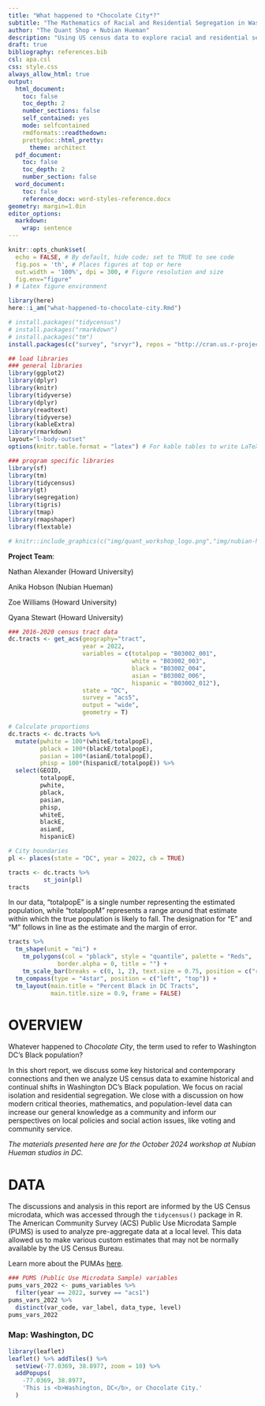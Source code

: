 ```yaml
---
title: "What happened to *Chocolate City*?"
subtitle: "The Mathematics of Racial and Residential Segregation in Washington, DC"
author: "The Quant Shop + Nubian Hueman"
description: "Using US census data to explore racial and residential segregation."
draft: true
bibliography: references.bib
csl: apa.csl
css: style.css
always_allow_html: true
output:
  html_document:
    toc: false
    toc_depth: 2
    number_sections: false
    self_contained: yes
    mode: selfcontained
    rmdformats::readthedown:
    prettydoc::html_pretty:
      theme: architect
  pdf_document:
    toc: false
    toc_depth: 2
    number_section: false 
  word_document:
    toc: false
    reference_docx: word-styles-reference.docx
geometry: margin=1.0in
editor_options:
  markdown:
    wrap: sentence
---
```


```r
knitr::opts_chunk$set(
  echo = FALSE, # By default, hide code; set to TRUE to see code
  fig.pos = 'th', # Places figures at top or here
  out.width = '100%', dpi = 300, # Figure resolution and size
  fig.env="figure"
) # Latex figure environment

library(here)
here::i_am("what-happened-to-chocolate-city.Rmd")

# install.packages("tidycensus")
# install.packages("rmarkdown")
# install.packages("tm")
install.packages(c("survey", "srvyr"), repos = "http://cran.us.r-project.org")

## load libraries
### general libraries
library(ggplot2)
library(dplyr)
library(knitr)
library(tidyverse)
library(dplyr)
library(readtext)
library(tidyverse)
library(kableExtra)
library(rmarkdown)
layout="l-body-outset"
options(knitr.table.format = "latex") # For kable tables to write LaTeX table directly

### program specific libraries
library(sf)
library(tm)
library(tidycensus)
library(gt)
library(segregation)
library(tigris)
library(tmap)
library(rmapshaper)
library(flextable)
```

\vfill

```r
# knitr::include_graphics(c("img/quant_workshop_logo.png","img/nubian-hueman.png"))
``` 

\vfill

**Project Team**: 

Nathan Alexander (Howard University)

Anika Hobson (Nubian Hueman)

Zoe Williams (Howard University)

Qyana Stewart (Howard University)

\newpage

```r
### 2016-2020 census tract data
dc.tracts <- get_acs(geography="tract",
                     year = 2022,
                     variables = c(totalpop = "B03002_001",
                                   white = "B03002_003", 
                                   black = "B03002_004",
                                   asian = "B03002_006", 
                                   hispanic = "B03002_012"),
                     state = "DC",
                     survey = "acs5",
                     output = "wide",
                     geometry = T)

# Calculate proportions 
dc.tracts <- dc.tracts %>% 
  mutate(pwhite = 100*(whiteE/totalpopE), 
         pblack = 100*(blackE/totalpopE), 
         pasian = 100*(asianE/totalpopE), 
         phisp = 100*(hispanicE/totalpopE)) %>%
  select(GEOID,
         totalpopE, 
         pwhite, 
         pblack, 
         pasian, 
         phisp,
         whiteE, 
         blackE,
         asianE,
         hispanicE)

# City boundaries
pl <- places(state = "DC", year = 2022, cb = TRUE)

tracts <- dc.tracts %>%
          st_join(pl)
tracts
```

In our data, "totalpopE" is a single number representing the estimated population, while "totalpopM" represents a range around that estimate within which the true population is likely to fall. The designation for "E" and "M" follows in line as the estimate and the margin of error.

```r
tracts %>%
  tm_shape(unit = "mi") +
    tm_polygons(col = "pblack", style = "quantile", palette = "Reds", 
              border.alpha = 0, title = "") +
    tm_scale_bar(breaks = c(0, 1, 2), text.size = 0.75, position = c("right", "bottom")) + 
  tm_compass(type = "4star", position = c("left", "top")) +
  tm_layout(main.title = "Percent Black in DC Tracts", 
            main.title.size = 0.9, frame = FALSE)

```

# OVERVIEW

Whatever happened to *Chocolate City*, the term used to refer to Washington DC's Black population? 

In this short report, we discuss some key historical and contemporary connections and then we analyze US census data to examine historical and continual shifts in Washington DC's Black population. We focus on racial isolation and residential segregation. We close with a discussion on how modern critical theories, mathematics, and population-level data can increase our general knowledge as a community and inform our perspectives on local policies and social action issues, like voting and community service.

*The materials presented here are for the October 2024 workshop at Nubian Hueman studios in DC.*

\newpage

# DATA

The discussions and analysis in this report are informed by the US Census microdata, which was accessed through the `tidycensus()` package in R. The American Community Survey (ACS) Public Use Microdata Sample (PUMS) is used to analyze pre-aggregate data at a local level. This data allowed us to make various custom estimates that may not be normally available by the US Census Bureau. 

Learn more about the PUMAs [here](https://www.census.gov/programs-surveys/acs/microdata.html).


```r
### PUMS (Public Use Microdata Sample) variables
pums_vars_2022 <- pums_variables %>% 
  filter(year == 2022, survey == "acs1")
pums_vars_2022 %>% 
  distinct(var_code, var_label, data_type, level)
pums_vars_2022
```

\newpage

### Map: Washington, DC

```r
library(leaflet)
leaflet() %>% addTiles() %>%
  setView(-77.0369, 38.8977, zoom = 10) %>%
  addPopups(
    -77.0369, 38.8977,
    'This is <b>Washington, DC</b>, or Chocolate City.'
  )
```
